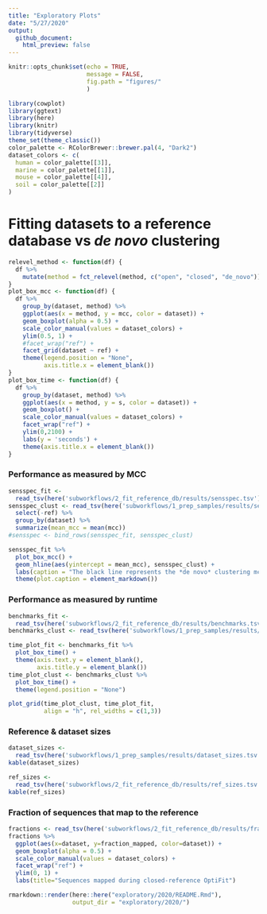 ```yaml
---
title: "Exploratory Plots"
date: "5/27/2020"
output: 
  github_document:
    html_preview: false
---
```


```r
knitr::opts_chunk$set(echo = TRUE,
                      message = FALSE,
                      fig.path = "figures/"
                      )
```
```r
library(cowplot)
library(ggtext)
library(here)
library(knitr)
library(tidyverse)
theme_set(theme_classic())
color_palette <- RColorBrewer::brewer.pal(4, "Dark2")
dataset_colors <- c(
  human = color_palette[[3]],
  marine = color_palette[[1]],
  mouse = color_palette[[4]],
  soil = color_palette[[2]]
)
```

# Fitting datasets to a reference database vs _de novo_ clustering
```r
relevel_method <- function(df) {
  df %>%
    mutate(method = fct_relevel(method, c("open", "closed", "de_novo")))
}
plot_box_mcc <- function(df) {
  df %>%
    group_by(dataset, method) %>%
    ggplot(aes(x = method, y = mcc, color = dataset)) +
    geom_boxplot(alpha = 0.5) +
    scale_color_manual(values = dataset_colors) +
    ylim(0.5, 1) +
    #facet_wrap("ref") +
    facet_grid(dataset ~ ref) +
    theme(legend.position = "None",
          axis.title.x = element_blank())
}
plot_box_time <- function(df) {
  df %>%
    group_by(dataset, method) %>%
    ggplot(aes(x = method, y = s, color = dataset)) +
    geom_boxplot() +
    scale_color_manual(values = dataset_colors) +
    facet_wrap("ref") +
    ylim(0,2100) +
    labs(y = 'seconds') +
    theme(axis.title.x = element_blank())
}
```


### Performance as measured by MCC
```r
sensspec_fit <-
  read_tsv(here('subworkflows/2_fit_reference_db/results/sensspec.tsv')) 
sensspec_clust <- read_tsv(here('subworkflows/1_prep_samples/results/sensspec.tsv')) %>% 
  select(-ref) %>% 
  group_by(dataset) %>% 
  summarize(mean_mcc = mean(mcc))
#sensspec <- bind_rows(sensspec_fit, sensspec_clust) 

sensspec_fit %>% 
  plot_box_mcc() +
  geom_hline(aes(yintercept = mean_mcc), sensspec_clust) +
  labs(caption = "The black line represents the *de novo* clustering mcc sccore.") +
  theme(plot.caption = element_markdown())
```

### Performance as measured by runtime
```r
benchmarks_fit <-
  read_tsv(here('subworkflows/2_fit_reference_db/results/benchmarks.tsv'))
benchmarks_clust <- read_tsv(here('subworkflows/1_prep_samples/results/benchmarks.tsv'))

time_plot_fit <- benchmarks_fit %>% 
  plot_box_time() +
  theme(axis.text.y = element_blank(),
        axis.title.y = element_blank())
time_plot_clust <- benchmarks_clust %>% 
  plot_box_time() +
  theme(legend.position = "None")

plot_grid(time_plot_clust, time_plot_fit,
          align = "h", rel_widths = c(1,3))
```

### Reference & dataset sizes
```r
dataset_sizes <-
  read_tsv(here('subworkflows/1_prep_samples/results/dataset_sizes.tsv'))
kable(dataset_sizes)
```

```r
ref_sizes <-
  read_tsv(here('subworkflows/2_fit_reference_db/results/ref_sizes.tsv'))
kable(ref_sizes)
```


### Fraction of sequences that map to the reference
```r
fractions <- read_tsv(here('subworkflows/2_fit_reference_db/results/fraction_reads_mapped.tsv'))
fractions %>% 
  ggplot(aes(x=dataset, y=fraction_mapped, color=dataset)) +
  geom_boxplot(alpha = 0.5) +
  scale_color_manual(values = dataset_colors) +
  facet_wrap("ref") +
  ylim(0, 1) +
  labs(title="Sequences mapped during closed-reference OptiFit")
```






```r
rmarkdown::render(here::here("exploratory/2020/README.Rmd"), 
                  output_dir = "exploratory/2020/")
```


